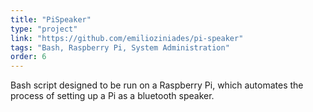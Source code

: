 ```yaml
---
title: "PiSpeaker"
type: "project"
link: "https://github.com/emilioziniades/pi-speaker"
tags: "Bash, Raspberry Pi, System Administration"
order: 6
---
```

Bash script designed to be run on a Raspberry Pi, which automates the process of setting up a Pi as a bluetooth speaker. 
